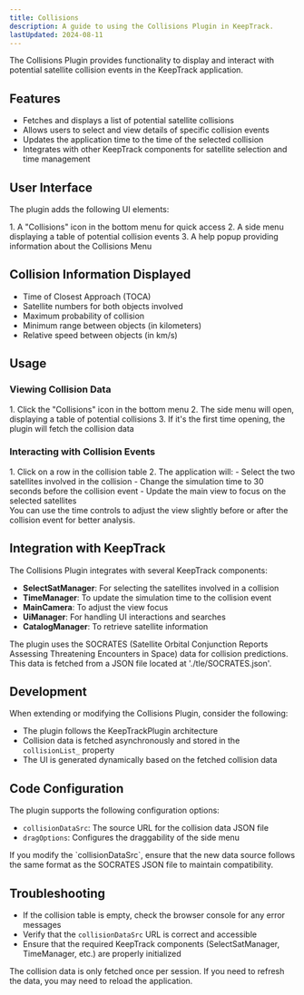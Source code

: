 ```yaml
---
title: Collisions
description: A guide to using the Collisions Plugin in KeepTrack.
lastUpdated: 2024-08-11
---
```



The Collisions Plugin provides functionality to display and interact with potential satellite collision events in the KeepTrack application.

## Features

- Fetches and displays a list of potential satellite collisions
- Allows users to select and view details of specific collision events
- Updates the application time to the time of the selected collision
- Integrates with other KeepTrack components for satellite selection and time management

## User Interface

The plugin adds the following UI elements:

<Steps>
1. A "Collisions" icon in the bottom menu for quick access
2. A side menu displaying a table of potential collision events
3. A help popup providing information about the Collisions Menu
</Steps>

## Collision Information Displayed

- Time of Closest Approach (TOCA)
- Satellite numbers for both objects involved
- Maximum probability of collision
- Minimum range between objects (in kilometers)
- Relative speed between objects (in km/s)

## Usage

### Viewing Collision Data
<Steps>
1. Click the "Collisions" icon in the bottom menu
2. The side menu will open, displaying a table of potential collisions
3. If it's the first time opening, the plugin will fetch the collision data
</Steps>

### Interacting with Collision Events
<Steps>
1. Click on a row in the collision table
2. The application will:
   - Select the two satellites involved in the collision
   - Change the simulation time to 30 seconds before the collision event
   - Update the main view to focus on the selected satellites
</Steps>

<Aside type="tip">
  You can use the time controls to adjust the view slightly before or after the collision event for better analysis.
</Aside>

## Integration with KeepTrack

The Collisions Plugin integrates with several KeepTrack components:

- **SelectSatManager**: For selecting the satellites involved in a collision
- **TimeManager**: To update the simulation time to the collision event
- **MainCamera**: To adjust the view focus
- **UiManager**: For handling UI interactions and searches
- **CatalogManager**: To retrieve satellite information

<Aside>
  The plugin uses the SOCRATES (Satellite Orbital Conjunction Reports Assessing Threatening Encounters in Space) data for collision predictions. This data is fetched from a JSON file located at './tle/SOCRATES.json'.
</Aside>

## Development

When extending or modifying the Collisions Plugin, consider the following:

- The plugin follows the KeepTrackPlugin architecture
- Collision data is fetched asynchronously and stored in the `collisionList_` property
- The UI is generated dynamically based on the fetched collision data

## Code Configuration

The plugin supports the following configuration options:

- `collisionDataSrc`: The source URL for the collision data JSON file
- `dragOptions`: Configures the draggability of the side menu

<Aside type="caution">
  If you modify the `collisionDataSrc`, ensure that the new data source follows the same format as the SOCRATES JSON file to maintain compatibility.
</Aside>

## Troubleshooting

- If the collision table is empty, check the browser console for any error messages
- Verify that the `collisionDataSrc` URL is correct and accessible
- Ensure that the required KeepTrack components (SelectSatManager, TimeManager, etc.) are properly initialized

<Aside type="note">
  The collision data is only fetched once per session. If you need to refresh the data, you may need to reload the application.
</Aside>